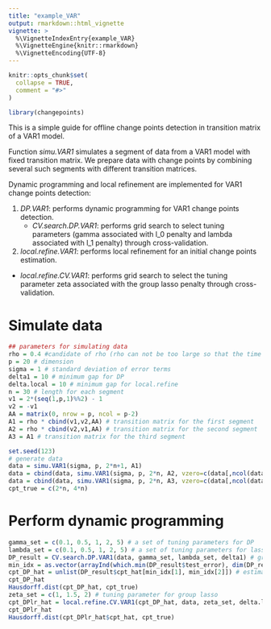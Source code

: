 ```yaml
---
title: "example_VAR"
output: rmarkdown::html_vignette
vignette: >
  %\VignetteIndexEntry{example_VAR}
  %\VignetteEngine{knitr::rmarkdown}
  %\VignetteEncoding{UTF-8}
---
```


```r
knitr::opts_chunk$set(
  collapse = TRUE,
  comment = "#>"
)
```

```r
library(changepoints)
```

This is a simple guide for offline change points detection in transition matrix of a VAR1 model.

Function _simu.VAR1_ simulates a segment of data from a VAR1 model with fixed transition matrix. We prepare data with change points by combining several such segments with different transition matrices. 

Dynamic programming and local refinement are implemented for VAR1 change points detection:

1. _DP.VAR1_: performs dynamic programming for VAR1 change points detection.
   + _CV.search.DP.VAR1_: performs grid search to select tuning parameters (gamma associated with l_0 penalty and lambda associated with l_1 penalty) through cross-validation.

2. _local.refine.VAR1_: performs local refinement for an initial change points estimation.
  + _local.refine.CV.VAR1_: performs grid search to select the tuning parameter zeta associated with the group lasso penalty through cross-validation.

# Simulate data
```r
## parameters for simulating data
rho = 0.4 #candidate of rho (rho can not be too large so that the time series is stable)
p = 20 # dimension
sigma = 1 # standard deviation of error terms
delta1 = 10 # minimum gap for DP
delta.local = 10 # minimum gap for local.refine
n = 30 # length for each segment
v1 = 2*(seq(1,p,1)%%2) - 1
v2 = -v1
AA = matrix(0, nrow = p, ncol = p-2)
A1 = rho * cbind(v1,v2,AA) # transition matrix for the first segment
A2 = rho * cbind(v2,v1,AA) # transition matrix for the second segment
A3 = A1 # transition matrix for the third segment

set.seed(123)
# generate data
data = simu.VAR1(sigma, p, 2*n+1, A1)
data = cbind(data, simu.VAR1(sigma, p, 2*n, A2, vzero=c(data[,ncol(data)])))
data = cbind(data, simu.VAR1(sigma, p, 2*n, A3, vzero=c(data[,ncol(data)])))
cpt_true = c(2*n, 4*n)
```

# Perform dynamic programming
```r
gamma_set = c(0.1, 0.5, 1, 2, 5) # a set of tuning parameters for DP
lambda_set = c(0.1, 0.5, 1, 2, 5) # a set of tuning parameters for lasso
DP_result = CV.search.DP.VAR1(data, gamma_set, lambda_set, delta1) # grid search through cross-validation
min_idx = as.vector(arrayInd(which.min(DP_result$test_error), dim(DP_result$test_error)))# select gamma achieves the minimum validation error
cpt_DP_hat = unlist(DP_result$cpt_hat[min_idx[1], min_idx[2]]) # estimated changepoints by DP
cpt_DP_hat
Hausdorff.dist(cpt_DP_hat, cpt_true)
zeta_set = c(1, 1.5, 2) # tuning parameter for group lasso
cpt_DPlr_hat = local.refine.CV.VAR1(cpt_DP_hat, data, zeta_set, delta.local) # perform local refinement
cpt_DPlr_hat
Hausdorff.dist(cpt_DPlr_hat$cpt_hat, cpt_true)
```
